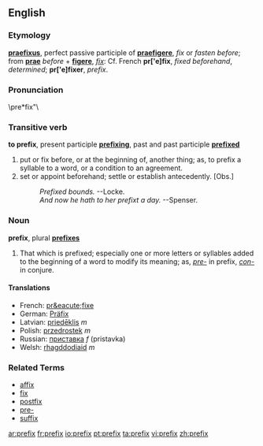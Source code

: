 ==English==
===Etymology===
{{L.}} '''[[praefixus]]''', perfect passive participle of '''[[praefigere]]''', ''fix'' or ''fasten before''; from '''[[prae]]''' ''before'' + '''[[figere]]''', ''[[fix]]'': Cf. French '''pr['e]fix''', ''fixed beforehand'', ''determined''; '''pr['e]fixer''', ''prefix''. 

===Pronunciation===
\pre*fix"\

===Transitive verb===
'''to prefix''', present participle '''[[prefixing]]''', past and past participle '''[[prefixed]]'''

# put or fix before, or at the beginning of, another thing; as, to prefix a syllable to a word, or a condition to an agreement.
# set or appoint beforehand; settle or establish antecedently. [Obs.]        
#:''Prefixed bounds. '' --Locke.
#:''And now he hath to her prefixt a day.'' --Spenser.

===Noun===
'''prefix''', plural '''[[prefixes]]'''

# That which is prefixed; especially one or more letters or syllables added to the beginning of a word to modify its meaning; as, ''[[pre-]]'' in prefix, ''[[con-]]'' in conjure.

====Translations====
*French: [[pr&eacute;fixe]]
*German: [[Präfix]]
*Latvian: [[priedēklis]] ''m''
*Polish: [[przedrostek]] ''m''
*Russian: [[приставка]] ''f'' (pristavka)
*Welsh: [[rhagddodiaid]] ''m''

===Related Terms=== 
*[[affix]]
*[[fix]]
*[[postfix]]
*[[pre-]]
*[[suffix]]

[[ar:prefix]]
[[fr:prefix]]
[[io:prefix]]
[[pt:prefix]]
[[ta:prefix]]
[[vi:prefix]]
[[zh:prefix]]